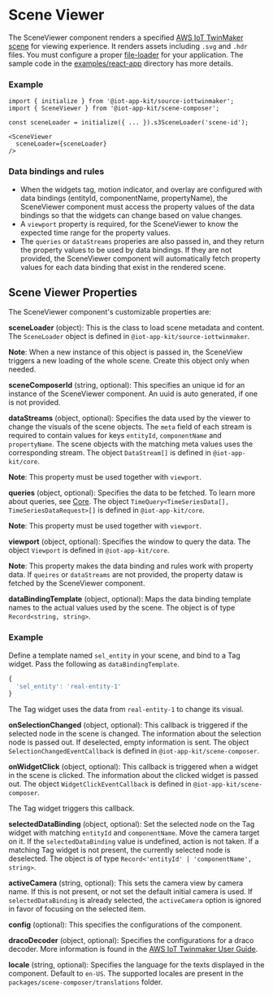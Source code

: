 
<Meta title="Components/SceneViewer" />

# Scene Viewer

The SceneViewer component renders a specified [AWS IoT TwinMaker scene](https://docs.aws.amazon.com/iot-twinmaker/latest/guide/scenes.html) for viewing experience.
It renders assets including `.svg` and `.hdr` files. You must configure a proper [file-loader](https://v4.webpack.js.org/loaders/file-loader/) for your application.
The sample code in the [examples/react-app](https://github.com/awslabs/iot-app-kit/tree/main/examples/react-app) directory has more details.

### Example

```tsx
import { initialize } from '@iot-app-kit/source-iottwinmaker';
import { SceneViewer } from '@iot-app-kit/scene-composer';

const sceneLoader = initialize({ ... }).s3SceneLoader('scene-id');

<SceneViewer
  sceneLoader={sceneLoader}
/>
```

### Data bindings and rules

  * When the widgets tag, motion indicator, and overlay are configured with data bindings (entityId, componentName, propertyName), 
the SceneViewer component must access the property values of the data bindings so that the widgets can change based on value changes.
  * A `viewport` property is required, for the SceneViewer to know the expected time range for the property values. 
  * The `queries` or `dataStreams` properies are also passed in, and they return the property values to be used by data bindings. 
  If they are not provided, the SceneViewer component will automatically fetch property values for each data binding that exist in the rendered scene.

## Scene Viewer Properties

The SceneViewer component's customizable properties are:

**sceneLoader** (object): This is the class to load scene metadata and content. 
The `SceneLoader` object is defined in `@iot-app-kit/source-iottwinmaker`.

**Note**: When a new instance of this object is passed in, the SceneView triggers a new loading of the whole scene. 
Create this object only when needed.

**sceneComposerId** (string, optional): This specifies an unique id for an instance of the SceneViewer component. 
An uuid is auto generated, if one is not provided.

**dataStreams** (object, optional): Specifies the data used by the viewer to change the visuals of the scene objects. The `meta` field of 
each stream is required to contain values for keys `entityId`, `componentName` and `propertyName`. 
The scene objects with the matching meta values uses the corresponding stream. The object `DataStream[]` is defined in `@iot-app-kit/core`.

**Note**: This property must be used together with `viewport`.

**queries** (object, optional): Specifies the data to be fetched. To learn more about queries, see [Core](https://github.com/awslabs/iot-app-kit/tree/main/docs/Core.md).
The object `TimeQuery<TimeSeriesData[], TimeSeriesDataRequest>[]` is defined in `@iot-app-kit/core`.

**Note**: This property must be used together with `viewport`.

**viewport** (object, optional): Specifies the window to query the data. The object `Viewport` is defined in `@iot-app-kit/core`.

**Note**: This property makes the data binding and rules work with property data. If `queires` or `dataStreams` are not provided, 
the property dataw is fetched by the SceneViewer component.

**dataBindingTemplate** (object, optional): Maps the data binding template names to the actual values used by the scene.
The object is of type `Record<string, string>`.

### Example

Define a template named `sel_entity` in your scene, and bind to a Tag widget. Pass the following as `dataBindingTemplate`.
```ts
{
  'sel_entity': 'real-entity-1'
}
```
The Tag widget uses the data from `real-entity-1` to change its visual.

**onSelectionChanged** (object, optional): This callback is triggered if the selected node in the scene is changed. The information about the selection node is passed out.
If deselected, empty information is sent. The object `SelectionChangedEventCallback` is defined in `@iot-app-kit/scene-composer`. 

**onWidgetClick** (object, optional): This callback is triggered when a widget in the scene is clicked. The information about the clicked widget is passed out. The object 
`WidgetClickEventCallback` is defined in `@iot-app-kit/scene-composer`.

The Tag widget triggers this callback.

**selectedDataBinding** (object, optional): Set the selected node on the Tag widget with matching `entityId` and `componentName`. Move the camera target on it.
If the `selectedDataBinding` value is undefined, action is not taken. If a matching Tag widget is not present, the currently selected node is deselected. The object is of type
 `Record<'entityId' | 'componentName', string>`.

**activeCamera** (string, optional): This sets the camera view by camera name. If this is not present, or not set the default initial camera is used. 
If `selectedDataBinding` is already selected, the `activeCamera` option is ignored in favor of focusing on the selected item.

**config** (optional): This specifies the configurations of the component.

**dracoDecoder** (object, optional): Specifies the configurations for a draco decoder. More information is found in the 
 [AWS IoT Twinmaker User Guide](https://docs.aws.amazon.com/iot-twinmaker/latest/guide/scenes-before-starting.html).

**locale** (string, optional): Specifies the language for the texts displayed in the component. Default to `en-US`. The supported locales 
are present in the `packages/scene-composer/translations` folder.



